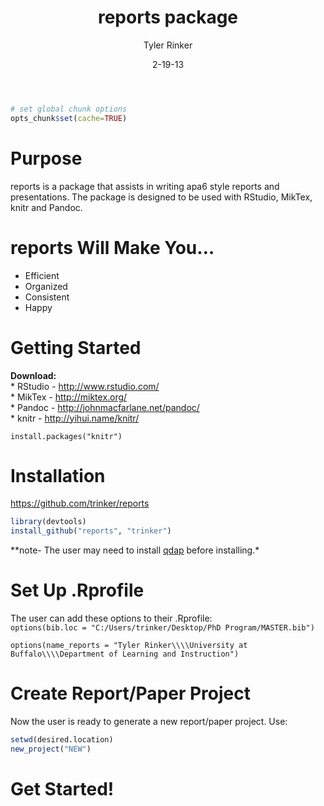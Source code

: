 % reports package
% Tyler Rinker
% 2-19-13

```r
# set global chunk options
opts_chunk$set(cache=TRUE)
```

# Purpose
reports is a package that assists in writing apa6 style reports
and presentations.  The package is designed to be used with RStudio,
MikTex, knitr and Pandoc. 

# reports Will Make You...
- Efficient    
- Organized    
- Consistent     
- Happy    

# Getting Started
**Download:**    
* RStudio - [http://www.rstudio.com/](http://www.rstudio.com/)    
* MikTex - [http://miktex.org/](http://miktex.org/)    
* Pandoc - [http://johnmacfarlane.net/pandoc/](http://johnmacfarlane.net/pandoc/)     
* knitr - [http://yihui.name/knitr/](http://yihui.name/knitr/)   

`install.packages("knitr")`


# Installation
[https://github.com/trinker/reports](https://github.com/trinker/reports)    
```r
library(devtools)         
install_github("reports", "trinker") 
```

**note- The user may need to install [qdap](http://cran.r-project.org/web/packages/qdap/index.html) before installing.*

# Set Up .Rprofile
The user can add these options to their .Rprofile:   
`options(bib.loc = "C:/Users/trinker/Desktop/PhD Program/MASTER.bib")` 

`options(name_reports = "Tyler Rinker\\\\University at Buffalo\\\\Department of Learning and Instruction")`    


# Create Report/Paper Project
Now the user is ready to generate a new report/paper project.  Use:    
```r
setwd(desired.location)   
new_project("NEW")
```

# Get Started!
